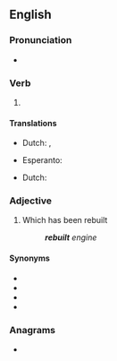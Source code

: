 ==English==

===Pronunciation===
* {{IPA|en|/ɹiˈbɪlt/}}
*: {{rhymes|en|ɪlt}}

===Verb===
{{head|en|verb form}}

# {{en-past of|rebuild}}

====Translations====
{{trans-top|Past tense of rebuild}}
* Dutch: {{t+|nl|bouwde herop}}, {{t+|nl|bouwden herop}}
{{trans-mid}}
* Esperanto: {{t|eo|rekonstruis}}
{{trans-bottom}}

{{trans-top|Past participle of rebuild}}
* Dutch: {{t+|nl|heropgebouwd}}
{{trans-mid}}
{{trans-bottom}}

===Adjective===
{{en-adj|-}}

# Which has been rebuilt
#: '''''rebuilt''' engine''

====Synonyms====
* {{l|en|reassembled}}
* {{l|en|reconditioned}}
* {{l|en|reconstructed}}
* {{l|en|remanufactured}}

===Anagrams===
* {{anagrams|en|a=beilrtu|bluiter}}